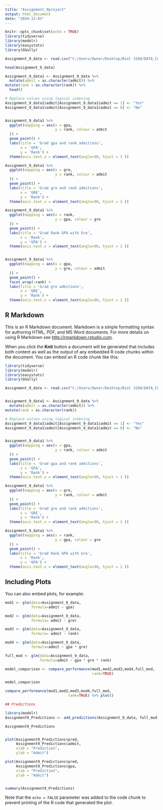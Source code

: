 ```yaml
---
title: "Assignment_9project"
output: html_document
date: "2024-12-03"
---
```


```r
knitr::opts_chunk$set(echo = TRUE)
library(tidyverse)
library(modelr)
library(easystats)
library(GGally)

Assignment_9_data <- read.csv("C:/Users/Owner/Desktop/Biol 3100/DATA_COURSE_STUART/Data/GradSchool_Admissions.csv")

head(Assignment_9_data)

Assignment_9_data1 <- Assignment_9_data %>%
  mutate(admit = as.character(admit)) %>%
mutate(rank = as.character(rank)) %>%
  head()

# Replace values using logical indexing
Assignment_9_data1$admit[Assignment_9_data1$admit == 1] <- "Yes"
Assignment_9_data1$admit[Assignment_9_data1$admit == 0] <- "No"


Assignment_9_data1 %>%
  ggplot(mapping = aes(x = gpa, 
                       y = rank, colour = admit
  )) + 
  geom_point() +
  labs(title = 'Grad gpa and rank admitions',
       x = 'GPA',
       y = 'Rank') + 
  theme(axis.text.x = element_text(angle=90, hjust = 1 ))

Assignment_9_data1 %>%
  ggplot(mapping = aes(x = gre, 
                       y = rank, colour = admit
  )) + 
  geom_point() +
  labs(title = 'Grad gre and rank admitions',
       x = 'GRE',
       y = 'Rank') + 
  theme(axis.text.x = element_text(angle=90, hjust = 1 ))

Assignment_9_data1 %>%
  ggplot(mapping = aes(x = rank, 
                       y = gpa, colour = gre
  )) + 
  geom_point() +
  labs(title = 'Grad Rank GPA with Gre',
       x = 'Rank',
       y = 'GPA') + 
  theme(axis.text.x = element_text(angle=90, hjust = 1 ))


Assignment_9_data1 %>%
  ggplot(mapping = aes(x = gpa, 
                       y = gre, colour = admit
  )) + 
  geom_point() +
  facet_wrap(~rank) +
  labs(title = 'Grad gre admitions',
       x = 'GRE',
       y = 'Rank') + 
  theme(axis.text.x = element_text(angle=90, hjust = 1 ))
```

## R Markdown

This is an R Markdown document. Markdown is a simple formatting syntax for authoring HTML, PDF, and MS Word documents. For more details on using R Markdown see <http://rmarkdown.rstudio.com>.

When you click the **Knit** button a document will be generated that includes both content as well as the output of any embedded R code chunks within the document. You can embed an R code chunk like this:

```r

library(tidyverse)
library(modelr)
library(easystats)
library(GGally)

Assignment_9_data <- read.csv("C:/Users/Owner/Desktop/Biol 3100/DATA_COURSE_STUART/Data/GradSchool_Admissions.csv")


Assignment_9_data1 <- Assignment_9_data %>%
  mutate(admit = as.character(admit)) %>%
mutate(rank = as.character(rank))

# Replace values using logical indexing
Assignment_9_data1$admit[Assignment_9_data1$admit == 1] <- "Yes"
Assignment_9_data1$admit[Assignment_9_data1$admit == 0] <- "No"


Assignment_9_data1 %>%
  ggplot(mapping = aes(x = gpa, 
                       y = rank, colour = admit
  )) + 
  geom_point() +
  labs(title = 'Grad gpa and rank admitions',
       x = 'GPA',
       y = 'Rank') + 
  theme(axis.text.x = element_text(angle=90, hjust = 1 ))

Assignment_9_data1 %>%
  ggplot(mapping = aes(x = gre, 
                       y = rank, colour = admit
  )) + 
  geom_point() +
  labs(title = 'Grad gre and rank admitions',
       x = 'GRE',
       y = 'Rank') + 
  theme(axis.text.x = element_text(angle=90, hjust = 1 ))

Assignment_9_data1 %>%
  ggplot(mapping = aes(x = rank, 
                       y = gpa, colour = gre
  )) + 
  geom_point() +
  labs(title = 'Grad Rank GPA with Gre',
       x = 'Rank',
       y = 'GPA') + 
  theme(axis.text.x = element_text(angle=90, hjust = 1 ))
```

## Including Plots

You can also embed plots, for example:

```r
mod1 <- glm(data=Assignment_9_data,
            formula=admit ~ gpa)

mod2 <- glm(data=Assignment_9_data,
            formula= admit ~ gre)

mod3 <- glm(data=Assignment_9_data,
            formula= admit ~ rank)

mod4 <- glm(data=Assignment_9_data,
            formula=admit ~ gpa * gre)

full_mod <- glm(data=Assignment_9_data,
                formula=admit ~ gpa * gre * rank)

model_comparison <- compare_performance(mod1,mod2,mod3,mod4,full_mod,
                                        rank=TRUE)

model_comparison

compare_performance(mod1,mod2,mod3,mod4,full_mod,
                             rank=TRUE) %>% plot()

## Predictions

library(modelr)
Assignment9_Predictions <- add_predictions(Assignment_9_data, full_mod)

Assignment9_Predictions


plot(Assignment9_Predictions$pred, 
     Assignment9_Predictions$admit, 
     xlab = "Prediction", 
     ylab = "Admit")

plot(Assignment9_Predictions$pred, 
     Assignment9_Predictions$gpa, 
     xlab = "Prediction", 
     ylab = "Admit")


summary(Assignment9_Predictions)
```

Note that the `echo = FALSE` parameter was added to the code chunk to prevent printing of the R code that generated the plot.
